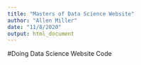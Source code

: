 ```yaml
---
title: "Masters of Data Science Website"
author: "Allen Miller"
date: "11/8/2020"
output: html_document
---
```


#Doing Data Science Website Code
